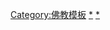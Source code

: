 {{NavboxV2
| name      = Jingtu
| state = {{{state<includeonly>|collapsed</includeonly>}}}
| title     = [[净土信仰]]和[[净土宗]]
| listclass = hlist
| basestyle = background-color:#ffeec2;
| below     = {{Portal-inline|佛教|size=tiny|主题}}

| group1 = 西方諸聖
| list1  = 
*[[西方三圣]]
**[[阿弥陀佛|无量光无量寿甘露王阿弥陀如来]]
**[[观音菩萨|观世音菩萨摩诃萨]]
**[[大势至菩萨|大势至菩萨摩诃萨]]
*[[极乐世界|西方极乐世界]]諸聖
*[[五方佛]]
*[[十方佛]]

| group2 = 經典論述
| list2-border = child
| list2-type = vertical
| list2-evenodd = swap
| list2-groupstyle = background-color:#ffeec2;
| list2-group1 = [[淨土五經一論|五经一论]]
| list2-list1 = 
*三經
**《[[阿彌陀經]]》
**《[[佛說觀無量壽佛經|觀無量壽佛經]]》
**《[[無量壽經]]》
*《[[華嚴經]]·[[普賢菩薩行願品]]》
*《[[楞嚴經]]·[[大勢至菩薩念佛圓通章]]》
*[[世亲]]{{單雙書名號轉換|[[無量壽經優波提舍|往生論]]}}
| list2-group2 = 其他
| list2-list2 = 
*《[[般舟三昧经]]》
*[[部类五经]]
*{{單雙書名號轉換|[[往生咒|拔一切業障根本得生淨土往生咒]]}}
*[[龍樹]]《[[十住毗婆沙論]]·易行品》
*[[智顗]]（傳）《[[淨土十疑論]]》
*[[大乘基]]（傳）《[[西方要決釋疑通規]]》
*[[覺鑁]]《[[阿弥陀秘释]]》
*[[:Category:淨土宗經典]]

| group3 = 重要教义
| list3style = background:#f7f7f7;
| list3  = 
*[[無量壽經#四十八願|阿弥陀佛四十八大愿]]
*[[易行道與難行道]]
*[[念佛]]
**[[南无阿弥陀佛]]
**《[[妙法莲华经]]·[[觀世音菩薩普門品]]》
**[[無相念佛]]
**{{Lj|称名念佛|称名念仏}}
**[[般舟三昧]]
*[[九品往生]]
*[[淨土宗 (中國)#三根普被與帶業往生|三根普被、利鈍全收、帶業往生]]
*[[淨土宗 (中國)#修行法門|信願行]]
*[[十善]]
*[[禅净双修]]
*日本[[惡人正機說]]

| group4 = [[净土宗祖师|祖师]]大德
| list4-border = child
| list4-type = vertical
| list4-groupstyle = background-color:#ffeec2;
| list4-group1 = 印度
| list4-list1 =
*[[龍樹]]
*[[天親]]
| list4-group2 = 中國
| list4-list2 =
*初祖[[慧遠]]
*二祖[[曇鸞]]
*三祖[[道绰]]
*四祖[[善导]]（創立）
*五祖[[承远]]
*六祖[[法照]]
*七祖[[少康大师|少康]]
*八祖[[永明延壽|延寿]]
*九祖[[释省常|省常]]
*十祖[[蓮池祩宏|袾宏]]
*十一祖[[蕅益智旭|智旭]]
*十二祖[[行策]]
*十三祖[[實賢]]
*十四祖[[釋際醒|際醒]]
*十五祖[[释印光|印光]]
| list4-group3 = 日本
| list4-list3-border = child
| list4-list3-type = vertical
| list4-list3-groupstyle = background-color:#ffeec2; text-align:center;
| list4-list3-group1 = [[净土宗 (日本)|净土宗]]
| list4-list3-list1 =
*[[曇鸞]]
*[[道绰]]
*[[善导]]
*[[怀感]]
*[[少康大师|少康]]
*[[法然]]（創立）
| list4-list3-group2 = [[淨土真宗]]
| list4-list3-list2 =
*[[龍樹]]
*[[天親]]
*[[曇鸞]]
*[[道绰]]
*[[善导]]
*[[源信 (僧人)|源信]]
*[[法然]]
*[[親鸞]]（創立）
| list4-list3-group3 = {{Lj|融通念佛宗|融通念仏宗}}
| list4-list3-list3 = {{Lj|良忍}}
| list4-list3-group4 = {{Lj|時宗}}
| list4-list3-list4 = [[一遍]]

| group5 = 宗派分支
| list5-border = child
| list5-type = vertical
| list5-groupstyle = background-color:#ffeec2; text-align:center;
| list5-group1 = 中國
| list5-list1 =
*[[淨土宗 (中國)|中國淨土宗]]
*[[茅子元]]創立[[白莲宗]]
| list5-group2 = 日本
| list5-list2-border = child
| list5-list2-type = vertical
| list5-list2-evenodd = swap
| list5-list2-groupstyle = background-color:#ffeec2; text-align:center;
| list5-list2-group1 = 净土宗
| list5-list2-list1 =
*{{Lj|弁長|弁長}}啟發[[鎮西派]]
*{{Lj|證空|証空}}啟發西山派
**[[圓空立信]]啟發[[淨土宗西山深草派|西山深草派]]
**{{Lj|淨音|浄音}}啟發{{Lj|西山淨土宗|西山浄土宗}}、{{Lj|淨土宗西山禪林寺派|浄土宗西山禅林寺派|西山禪林寺派}}
| list5-list2-group2 = 净土真宗
| list5-list2-list2 =
*[[淨土真宗本願寺派|本願寺派]]
*[[教如]]開始[[真宗大谷派|大谷派]]
*{{Lj|真仏|真佛}}、{{Lj|顕智|顯智}}創立[[真宗高田派|高田派]]
*真佛、源海創立[[真宗佛光寺派|佛光寺派]]
*{{Lj|本寂 (日本)|本寂|本寂}}創立[[真宗興正派|興正派]]
*[[真宗木邊派|木邊派]]
*{{Lj|真宗出雲路派|真宗出雲路派|出雲路派}}
*{{Lj|真宗誠照寺派|真宗誠照寺派|誠照寺派}}
*{{Lj|真宗三門徒派|真宗三門徒派|三門徒派}}
*{{Lj|真宗山元派|真宗山元派|山元派}}
*{{Lj|大谷光紹}}創立[[淨土真宗東本願寺派 (1988年)|淨土真宗東本願寺派]]
| list5-list2-group3 = 時宗
| list5-list2-list3 = {{Lj|時宗十二派}}
| list5-group3 = 朝鮮半島
| list5-list3 =
*[[淨土宗 (中國)#朝鮮半島净土信仰|朝鮮淨土宗]]
*[[大韓佛教淨土宗]]
| list5-group4 = 越南
| list5-list4 =
*[[淨土宗 (中國)#越南净土信仰|越南蓮宗]]

| group6 = 祖庭圣地
| list6-border = child
| list6-type = vertical
| list6-groupstyle = background-color:#ffeec2;
| list6-group1 = 中國
| list6-list1 =
*[[东林寺]]
*[[玄中寺]]
*[[香積寺 (西安)|香积寺]]
| list6-group2 = 日本
| list6-list2-border = child
| list6-list2-type = vertical
| list6-list2-evenodd = swap
| list6-list2-groupstyle = background-color:#ffeec2; text-align:center;
| list6-list2-group1 = 净土宗
| list6-list2-list1 =
*鎮西派總本山[[知恩院]]
*西山派
**西山禪林寺派總本山[[禪林寺 (京都市)|禪林寺]]
**西山淨土宗總本山[[光明寺_(長岡京市)|粟生光明寺]]
**西山深草派總本山[[誓願寺]]
| list6-list2-group2 = 淨土真宗
| list6-list2-list2 =
*本願寺派
**本山[[西本願寺]]
**親鸞廟所[[大谷本廟]]
*真宗大谷派
**[[真宗本廟]]東本願寺
**親鸞廟所[[大谷祖廟]]
| list6-list2-group3 = 融通念佛宗
| list6-list2-list3 = 總本山[[大念佛寺]]
| list6-list2-group4 = 時宗
| list6-list2-list4 = 
*總本山[[清淨光寺]]
*{{Lj|真光寺 (神戶市)|真光寺 (神戸市)|真光寺}}（一遍廟所）

| group7 = 其他淨土
| list7-border = child
| list7-type = vertical
| list7-evenodd = swap
| list7-groupstyle = background-color:#ffeec2; text-align: center;
| list7-group1 = [[淨土信仰]]
| list7-list1 =
*[[佛土]]
*[[淨土]]
| list7-group2 = 弥勒菩萨
| list7-list2 =
*[[弥勒菩萨]]
*[[兜率天|兜率內院]]
*[[淨土崇拜#弥勒净土经典|弥勒六经]]
**[[佛說觀彌勒菩薩上生兜率天經|观弥勒菩萨上生兜率天经]]
**[[观弥勒菩萨下生经]]
**[[弥勒大成佛经]]
**[[弥勒来时经]]
**[[弥勒受决经]]
**[[弥勒下生成佛经]]
| list7-group3 = 药师佛
| list7-list3 =
*[[东方三圣|东方药师三聖]]
**[[藥師佛|药师琉璃光佛]]
**[[日光菩薩]]
**[[月光菩薩]]
*[[藥師佛#藥師七佛|药师七佛]]
*[[淨琉璃世界]]
*[[藥師琉璃光如來本願功德經|药师经]]
*[[藥師灌頂真言|药师咒]]
| list7-group4 = 阿閦佛
| list7-list4 =
*[[阿閦佛]]
*[[妙喜世界]]
*[[阿閦佛国经]]
| list7-group5 = 大日如來
| list7-list5 =
*[[毗卢遮那佛]]
*[[莲华藏世界]]
*[[密嚴世界]]
*[[佛土#四土|常寂光土]]
| list7-group6 = [[藏传佛教]]香巴拉
| list7-list6 =
*[[香巴拉]]淨土
*[[香巴拉国王]]
*[[文殊菩萨]]
*[[时轮|时轮金剛大根本续经]]
}}<noinclude>
[[Category:佛教模板]]
[[Category:淨土|*]]
[[Category:淨土宗|*]]
</noinclude>